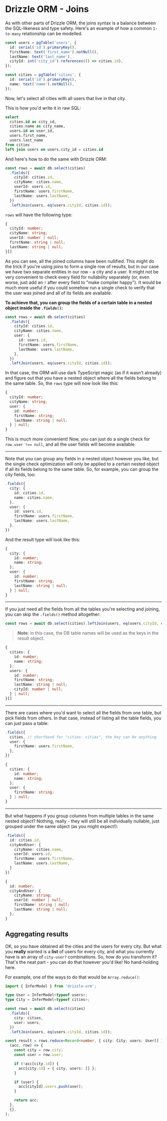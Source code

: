 # Drizzle ORM - Joins

As with other parts of Drizzle ORM, the joins syntax is a balance between the SQL-likeness and type safety.
Here's an example of how a common `1-to-many` relationship can be modelled.

```typescript
const users = pgTable('users', {
  id: serial('id').primaryKey(),
  firstName: text('first_name').notNull(),
  lastName: text('last_name'),
  cityId: int('city_id').references(() => cities.id),
});

const cities = pgTable('cities', {
  id: serial('id').primaryKey(),
  name: text('name').notNull(),
});
```

Now, let's select all cities with all users that live in that city.

This is how you'd write it in raw SQL:

```sql
select
  cities.id as city_id,
  cities.name as city_name,
  users.id as user_id,
  users.first_name,
  users.last_name
from cities
left join users on users.city_id = cities.id
```

And here's how to do the same with Drizzle ORM:

```typescript
const rows = await db.select(cities)
  .fields({
    cityId: cities.id,
    cityName: cities.name,
    userId: users.id,
    firstName: users.firstName,
    lastName: users.lastName,
  })
  .leftJoin(users, eq(users.cityId, cities.id));
```

`rows` will have the following type:

```typescript
{
  cityId: number;
  cityName: string;
  userId: number | null;
  firstName: string | null;
  lastName: string | null;
}[]
```

As you can see, all the joined columns have been nullified. This might do the trick if you're using joins to form a single row of results, but in our case we have two separate entities in our row - a city and a user.
It might not be very convenient to check every field for nullability separately (or, even worse, just add an `!` after every field to "make compiler happy"). It would be much more useful if you could somehow run a single check
to verify that the user was joined and all of its fields are available.

**To achieve that, you can group the fields of a certain table in a nested object inside the `.fields()`:**

```typescript
const rows = await db.select(cities)
  .fields({
    cityId: cities.id,
    cityName: cities.name,
    user: {
      id: users.id,
      firstName: users.firstName,
      lastName: users.lastName,
    },
  })
  .leftJoin(users, eq(users.cityId, cities.id));
```

In that case, the ORM will use dark TypeScript magic (as if it wasn't already) and figure out that you have a nested object where all the fields belong to the same table. So, the `rows` type will now look like this:

```typescript
{
  cityId: number;
  cityName: string;
  user: {
    id: number;
    firstName: string;
    lastName: string | null;
  } | null;
}
```

This is much more convenient! Now, you can just do a single check for `row.user !== null`, and all the user fields will become available.

<hr />

Note that you can group any fields in a nested object however you like, but the single check optimization will only be applied to a certain nested object if all its fields belong to the same table.
So, for example, you can group the city fields, too:

```typescript
.fields({
  city: {
    id: cities.id,
    name: cities.name,
  },
  user: {
    id: users.id,
    firstName: users.firstName,
    lastName: users.lastName,
  },
})
```

And the result type will look like this:

```typescript
{
  city: {
    id: number;
    name: string;
  };
  user: {
    id: number;
    firstName: string;
    lastName: string | null;
  } | null;
}
```

<hr />

If you just need all the fields from all the tables you're selecting and joining, you can skip the `.fields()` method altogether:

```typescript
const rows = await db.select(cities).leftJoin(users, eq(users.cityId, cities.id));
```

> **Note**: in this case, the DB table names will be used as the keys in the result object.

```typescript
{
  cities: {
    id: number;
    name: string;
  };
  users: {
    id: number;
    firstName: string;
    lastName: string | null;
    cityId: number | null;
  } | null;
}[]
```

<hr />

There are cases where you'd want to select all the fields from one table, but pick fields from others. In that case, instead of listing all the table fields, you can just pass a table:

```typescript
.fields({
  cities, // shorthand for "cities: cities", the key can be anything
  user: {
    firstName: users.firstName,
  },
})
```

```typescript
{
  cities: {
    id: number;
    name: string;
  };
  user: {
    firstName: string;
  } | null;
}
```

<hr />

But what happens if you group columns from multiple tables in the same nested object? Nothing, really - they will still be all individually nullable, just grouped under the same object (as you might expect!):

```typescript
.fields({
  id: cities.id,
  cityAndUser: {
    cityName: cities.name,
    userId: users.id,
    firstName: users.firstName,
    lastName: users.lastName,
  }
})
```

```typescript
{
  id: number;
  cityAndUser: {
    cityName: string;
    userId: number | null;
    firstName: string | null;
    lastName: string | null;
  };
}
```

## Aggregating results

OK, so you have obtained all the cities and the users for every city. But what you **really** wanted is a **list** of users for every city, and what you currently have is an array of `city-user?` combinations. So, how do you transform it?
That's the neat part - you can do that however you'd like! No hand-holding here.

For example, one of the ways to do that would be `Array.reduce()`:

```typescript
import { InferModel } from 'drizzle-orm';

type User = InferModel<typeof users>;
type City = InferModel<typeof cities>;

const rows = await db.select(cities)
  .fields({
    city: cities,
    user: users,
  })
  .leftJoin(users, eq(users.cityId, cities.id));

const result = rows.reduce<Record<number, { city: City; users: User[] }>>(
  (acc, row) => {
    const city = row.city;
    const user = row.user;

    if (!acc[city.id]) {
      acc[city.id] = { city, users: [] };
    }

    if (user) {
      acc[cityId].users.push(user);
    }

    return acc;
  },
  {},
);
```